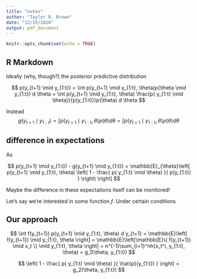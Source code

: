 ```yaml
---
title: "notes"
author: "Taylor R. Brown"
date: "12/15/2020"
output: pdf_document
---
```


```r
knitr::opts_chunk$set(echo = TRUE)
```

## R Markdown

Ideally (why, though?) the posterior predictive distribution

$$
p(y_{t+1} \mid y_{1:t}) = \int p(y_{t+1} \mid y_{1:t}, \theta)p(\theta \mid y_{1:t}) d \theta = \int p(y_{t+1} \mid y_{1:t}, \theta) \frac{p( y_{1:t} \mid \theta)}{p(y_{1:t})}p(\theta) d \theta 
$$

Instead 
$$
g(y_{t+1} \mid y_{1:t}) = \int p(y_{t+1} \mid y_{1:t}, \theta) p(\theta ) d \theta = \int p(y_{t+1} \mid y_{1:t}, \theta) p(\theta ) d \theta
$$

## difference in expectations

As 

$$
p(y_{t+1} \mid y_{1:t}) - g(y_{t+1} \mid y_{1:t}) = \mathbb{E}_{\theta}\left[ p(y_{t+1} \mid y_{1:t}, \theta)  \left( 1 - \frac{ p( y_{1:t} \mid \theta) }{ p(y_{1:t}) } \right) \right]
$$

Maybe the difference in these expectations itself can be monitored!

Let's say we're interested in some function $f$. Under certain conditions
\begin{align*}
\mathbb{E}_{p(y_{t+1} \mid y_{1:t})}[f] - \mathbb{E}_{g(y_{t+1} \mid y_{1:t})}[f] 
&= \int f(y_{t+1}) \mathbb{E}_{\theta}\left[ p(y_{t+1} \mid y_{1:t}, \theta)  \left( 1 - \frac{ p( y_{1:t} \mid \theta) }{ p(y_{1:t}) } \right) \right] d y_{t+1} \\
&= 
 \mathbb{E}_{\theta}\left[\int f(y_{t+1}) p(y_{t+1} \mid y_{1:t}, \theta) d y_{t+1}  \left( 1 - \frac{ p( y_{1:t} \mid \theta) }{ \hat{p}(y_{1:t}) } \right) \right] 
\end{align*}

## Our approach

$$
\int f(y_{t+1}) p(y_{t+1} \mid y_{1:t}, \theta) d y_{t+1} = \mathbb{E}\left[ f(y_{t+1}) \mid y_{1:t}, \theta \right] = \mathbb{E}\left[\mathbb{E}\{ f(y_{t+1}) \mid x_t  \} \mid y_{1:t}, \theta \right] = n^{-1}\sum_{i=1}^nh(x_t^i, y_{1:t}, \theta) = g_1(\theta, y_{1:t})
$$

$$
 \left( 1 - \frac{ p( y_{1:t} \mid \theta) }{ \hat{p}(y_{1:t}) } \right) = g_2(\theta, y_{1:t})
$$

<!-- \begin{align*} -->
<!-- \mathbb{E}_{\theta}\left[\int f(y_{t+1}) p(y_{t+1} \mid y_{1:t}, \theta) d y_{t+1}  \left( 1 - \frac{ p( y_{1:t} \mid \theta) }{ \hat{p}(y_{1:t}) } \right) \right]  -->
<!-- &= -->
<!-- \mathbb{E}_{\theta}\left[\int f(y_{t+1}) p(y_{t+1} \mid y_{1:t}, \theta) d y_{t+1}  \left( 1 - \frac{ p( y_{1:t} \mid \theta) }{ \hat{p}(y_{1:t}) } \right) \right]  -->
<!-- \end{align*} -->

